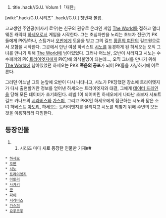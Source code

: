 #title .hack//G.U. Volum 1「재탄」

[wiki:".hack/G.U.시리즈" .hack//G.U.] 첫번째 볼륨.

고교생인 주인공(미사키 료우)는 친구의 권유로 온라인 게임 [[The World]]를 접하고 멀티 웨폰 캐릭터 [[하세오]]로서 게임을 시작한다. 그는 초심자만을 노리는 초보자 전문(?) PK들에게 PK당하나, 스팀거너 [[오반]]에게 도움을 받고 그의 길드 [[황혼의 여단]]의 길드원으로서 모험을 시작한다. 그곳에서 만난 여성 하베스트 [[시노]]를 동경하게 된 하세오는 오직 그녀를 만나기 위해 [[The World]]에 남아있었다. 그러나 어느날, 오반이 사라지고 시노는 수수께끼의 PK [[트라이엣지]]에게 PK당해 의식불명이 되는데…, 오직 그녀를 만나기 위해 [[The World]]에 남아있었던 하세오는 PKK '''죽음의 공포'''가 되어 PK들을 사냥하기에 이르른다.

그러던 어느날 그의 눈앞에 오반이 다시 나타나고, 시노가 PK당했던 장소에 트라이엣지가 다시 출현할거란 정보를 얻어낸 하세오는 트라이엣지와 대결, 그에게 [[데이터 드레인]]을 당해 모든 데이터가 초기화된다. 레벨 1이 되어버린 하세오에게 나타난 초보자 서포트 길드 카나드의 [[시라버스]]와 [[가스퍼]], 그리고 PKK인 하세오에게 접근하는 시노와 닮은 소녀 하베스트 [[아토리]], 하세오는 트라이엣지를 물리치고 시노를 되찾기 위해 주변의 모든 것을 이용하리라 다짐한다.


== 등장인물 == 
##시리즈 마다 새로 등장한 인물만 기재##
 * [[하세오]]
 * [[오반]]
 * [[시노]]
 * [[트라이엣지]]
 * [[아토리]]
 * [[사카키]]
 * [[쿤]]
 * [[파이]]
 * [[시라버스]]
 * [[가스퍼]]
 * [[요우코우]]
